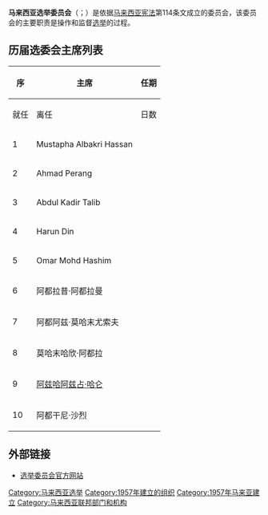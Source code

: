 {{Infobox government agency
|agency_name       = 马来西亚选举委员会
|type              =
|nativename        = '''Suruhanjaya Pilihan Raya Malaysia''' {{ms}}<br />'''Election Commission of Malaysia''' {{en}}
|nativename_a      = 
|nativename_r      = 
|logo              =Malaysia SPR.jpg
|logo_width        = 200px
|logo_caption      = 马来西亚选举委员会标志，也是马来西亚大选进行时常见到的标志
|seal              =
|seal_width        =
|seal_caption      =
|picture           = File:Putrajaya Malaysia Public Service-Department-of-Malaysia-01.jpg
|picture_width     =
|picture_caption   =
|formed            = {{start date and age|df=yes|1957|09|04}}
|preceding1        = 
|preceding2        = 
|dissolved         =
|superseding       =
|jurisdiction      = {{MAS}}
|headquarters      = {{MYS}}[[布城联邦直辖区|布城联邦直辖区]]<br />No.2, P2T Road, Presint 2,<br />Federal Government Administrative Centre,<br />62100 Federal Territory of Putrajaya.
|motto             = 有效率和透明<br>（''Cekap dan Telus''）
|employees         = 755（2017）
|budget            = 48,634,000 [[令吉|令吉]]（2017）
|chief1       = 阿都干尼（Abdul Ghani）<br />（委员会主席）
|agency_type       = [[选举委员会|选举委员会]]
|parent_department = [[马来西亚首相署|马来西亚首相署]]
|keydocument1      = [[马来西亚宪法|马来西亚宪法]]第114条文
|website           =  {{URL|http://www.spr.gov.my/}} 
}} 
{{马来西亚政治}} 
'''马来西亚选举委员会'''（{{lang-en|'''Election Commission of Malaysia'''}}；{{lang-ms|'''Suruhanjaya Pilihan Raya Malaysia'''}}）是依据[[马来西亚宪法|马来西亚宪法]]第114条文成立的委员会，该委员会的主要职责是操作和监督[[选举|选举]]的过程。

==历届选委会主席列表==
{| class=wikitable
|-
! rowspan=2 | 序
! rowspan=2 | 主席
! colspan=3 | 任期
|-
! 就任
! 离任
! 日数
|-
| 1 || Mustapha Albakri Hassan || {{日期|y=1957|m=9|d=4}} || {{日期|y=1967|m=10|d=15}}
|{{age in days|1957|9|4|1967|10|15}}天<br>（{{age in years and days|1957|9|4|1967|10|15|age=no}}）
|-
| 2 || Ahmad Perang || {{日期|y=1967|m=10|d=16}} || {{日期|y=1977|m=8|d=9}}
|{{age in days|1967|10|16|1977|8|9}}天<br>（{{age in years and days|1967|10|16|1977|8|9|age=no}}）
|-
| 3 || Abdul Kadir Talib || {{日期|y=1977|m=8|d=10}} || {{日期|y=1990|m=10|d=11}}
|{{age in days|1977|8|10|1990|10|11}}天<br>（{{age in years and days|1977|8|10|1990|10|11|age=no}}）
|-
| 4 || Harun Din || {{日期|y=1990|m=10|d=12}} || {{日期|y=1999|m=6|d=20}}
|{{age in days|1990|10|12|1999|6|20}}天<br>（{{age in years and days|1990|10|12|1999|6|20|age=no}}）
|-
| 5 || Omar Mohd Hashim || {{日期|y=1999|m=6|d=21}} || {{日期|y=2000|m=11|d=11}}
|{{age in days|1999|6|21|2000|11|11}}天<br>（{{age in years and days|1999|6|21|2000|11|11|age=no}}）
|-
| 6 || 阿都拉昔·阿都拉曼 || {{日期|y=2000|m=11|d=12}} || {{日期|y=2008|m=12|d=30}}
|{{age in days|2000|11|12|2008|12|30}}天<br>（{{age in years and days|2000|11|12|2008|12|30|age=no}}）
|-
| 7 || 阿都阿兹·莫哈末尤索夫 || {{日期|y=2008|m=12|d=31}} || {{日期|y=2016|m=1|d=24}}
|{{age in days|2008|12|31|2016|1|24}}天<br>（{{age in years and days|2008|12|31|2016|1|24|age=no}}）
|-
| 8 || 莫哈末哈欣·阿都拉 || {{日期|y=2016|m=1|d=24}} || {{日期|y=2018|m=6|d=30}}
|{{age in days|2016|1|24|2018|6|30}}天<br>（{{age in years and days|2016|1|24|2018|6|30|age=no}}）
|-
| 9 || [[阿兹哈阿兹占·哈仑|阿兹哈阿兹占·哈仑]] || {{日期|y=2018|m=9|d=21}} || {{日期|y=2020|m=6|d=29}}
|{{age in days|2018|9|21|2020|6|29}}天<br>（{{age in years and days|2018|9|21|2020|6|29|age=no}}）
|-
| 10 || 阿都干尼·沙烈 || {{日期|y=2020|m=8|d=21}}|| 现任
|{{age in days|2020|8|21|||}}天<br>（{{age in years and days|2020|8|21|age=no}}）
|}

==外部链接==
{{Portal|马来西亚}}
*[http://www.spr.gov.my 选举委员会官方网站] {{Wayback|url=http://www.spr.gov.my/ |date=20180509211404 }}

{{马来西亚小作品|政府}}

[[Category:马来西亚选举|Category:马来西亚选举]]
[[Category:1957年建立的组织|Category:1957年建立的组织]]
[[Category:1957年马来亚建立|Category:1957年马来亚建立]]
[[Category:马来西亚联邦部门和机构|Category:马来西亚联邦部门和机构]]